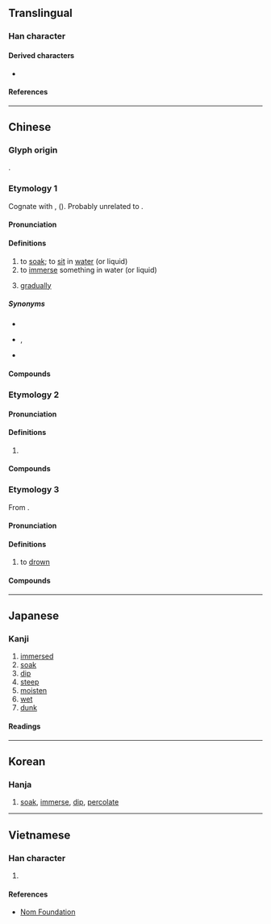 {{character info}}
{{character info|0x2F904}}
==Translingual==

===Han character===
{{Han char|rn=85|rad=水|as=07|sn=10|four=37147|canj=ESME|ids=⿰氵𠬶}}

====Derived characters====
* {{l|mul|[[𠺸]], [[𢟖]], [[寖]], [[蓡]], [[䆮]], [[𩅕]], [[薓]], [[寖]], [[𡩻]], [[𡫏]], [[䆮]], [[𥧲]]}}

====References====
{{Han ref|kx=0625.150|dkj=17505|dj=1027.010|hdz=31635.040|uh=6D78}}
{{Han ref|uh=2F904}}

----

==Chinese==

===Glyph origin===
{{Han etym}}
{{Han compound|水|𡩠|ls=psc|c1=s|c2=p}}.

===Etymology 1===
{{zh-forms|alt=濅,寖,𥧲,𣹰,㴆,䆮,𣹦}}
Cognate with {{cog|my|စိမ်||to steep; to soak}}, {{cog|my|စိမ့်||to seep; to ooze}} ({{zh-ref|Schuessler, 2007}}). Probably unrelated to {{och-l|沉}}.

====Pronunciation====
{{zh-pron
|m=jìn
|m-s=
|c=zam3
|c-t=dim1
|g=
|h=pfs=chim;gd=jim4
|j=
|mb=
|md=céng
|mn=chìm
|mn-t=zim3
|w=
|x=
|mc=2
|oc=1
|cat=v,adv
}}

====Definitions====
{{zh-hanzi}}

# to [[soak]]; to [[sit]] in [[water]] (or liquid)
# to [[immerse]] something in water (or liquid)
# {{lb|zh|literary}} [[gradually]]

=====Synonyms=====
* {{s|to soak}}
{{zh-syn-saurus|浸泡}}
* {{s|to immerse}} {{zh-l|滲入}}, {{zh-l|滲透}}
* {{s|gradually}}
{{zh-syn-saurus|逐步}}

====Compounds====
{{zh-der|浸水|受浸|巨浸|浸信會|浸種|浸漸|浸蝕|浸製|浸劑|浸禮|浸微|浸染|浸微浸消|浸泡|浸濕|沉浸|濕浸浸|浸漬|浸潤之譖|浸透|浸膏|浸禮會|浸潤|浸浴|浸入|浸死|施浸}}

===Etymology 2===
{{zh-forms|alt=濅,寖,𥧲,𣹰,㴆,䆮,𣹦}}
{{rfe|zh}}

====Pronunciation====
{{zh-pron
|m=jìn,qīn,1nb=standard in Mainland and Taiwan,2nb=literary variant
|c=cam1,zam3
|mc=1
|oc=2
|cat=v
}}

====Definitions====
{{zh-hanzi}}

# {{zh-used2|c}}

====Compounds====
{{zh-der|浸凌|浸潯|浸淫|浸漁|浸潭|浸蠹}}

===Etymology 3===
{{zh-forms|alt=沉}}

From {{ltc-l|沉|tr=ɖˠiɪm<sup>H</sup>}}.

====Pronunciation====
{{zh-pron
|c=zam6
|c-t=zim5
|cat=v
}}

====Definitions====
{{zh-hanzi}}

# {{lb|zh|Cantonese}} to [[drown]]

====Compounds====
{{zh-der|浸死|浸嚫}}

{{zh-cat|Intermediate}}

----

==Japanese==

===Kanji===
{{ja-kanji|grade=c|rs=水07}}

# [[immersed]]
# [[soak]]
# [[dip]]
# [[steep]]
# [[moisten]]
# [[wet]]
# [[dunk]]

====Readings====
{{ja-readings
|on=しん
|kun=ひた-す, ひた-る, やや
}}

----

==Korean==

===Hanja===
{{ko-hanja|hangeul=침|eumhun=|rv=chim|mr=ch'im|y=chim}}

# [[soak]], [[immerse]], [[dip]], [[percolate]]

----

==Vietnamese==

===Han character===
{{vi-readings|rs=水07|reading=tắm, rẫm, tẩm, thấm, thâm, trẫm, tẳm}}

# {{rfdef|vi|sort=水07}}

====References====
* [http://nomfoundation.org/common/nom_details.php?codepoint=6D78 Nom Foundation]